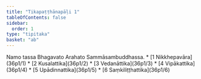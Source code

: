 ```yaml
---
title: "Tikapaṭṭhānapāḷi 1"
tableOfContents: false
sidebar:
  order: 1
type: "tipitaka"
basket: "ab"
---
```


<Paragraph number="1" type="center">
Namo tassa Bhagavato Arahato Sammāsambuddhassa.

</Paragraph>

<TableOfContents>
* [1 Nikkhepavāra](36p1/1)
* [2 Kusalattika](36p1/2)
* [3 Vedanāttika](36p1/3)
* [4 Vipākattika](36p1/4)
* [5 Upādinnattika](36p1/5)
* [6 Saṃkiliṭṭhattika](36p1/6)
</TableOfContents>
